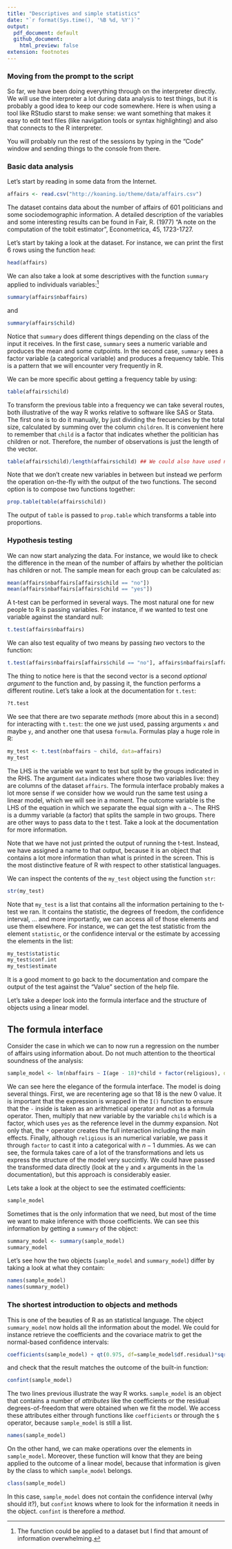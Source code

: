 ```yaml
--- 
title: "Descriptives and simple statistics"
date: "`r format(Sys.time(), '%B %d, %Y')`"
output: 
  pdf_document: default
  github_document: 
    html_preview: false
extension: footnotes
---
```


### Moving from the prompt to the script

So far, we have been doing everything through on the interpreter directly. We
will use the interpreter a lot during data analysis to test things, but it is
probably a good idea to keep our code somewhere. Here is when using a tool like
RStudio starst to make sense: we want something that makes it easy to
edit text files (like navigation tools or syntax highlighting) and also that
connects to the R interpreter. 

You will probably run the rest of the sessions by typing in the "Code" window
and sending things to the console from there.

### Basic data analysis

Let's start by reading in some data from the Internet. 

```r
affairs <- read.csv("http://koaning.io/theme/data/affairs.csv")
```

The dataset contains data about the number of affairs of 601 politicians and
some sociodemographic information. A detailed description of the variables and
some interesting results can be found in Fair, R. (1977) "A note on the
computation of the tobit estimator", Econometrica, 45, 1723-1727.

Let's start by taking a look at the dataset. For instance, we can print the
first 6 rows using the function `head`:

```r
head(affairs)
```

We can also take a look at some descriptives with the function `summary` applied
to individuals variables:[^1]

[^1]: The function could be applied to a dataset but I find that amount of
    information overwhelming.

```r
summary(affairs$nbaffairs)
```

and

```r
summary(affairs$child)
```

Notice that `summary` does different things depending on the class of the input
it receives. In the first case, `summary` sees a numeric variable and produces
the mean and some cutpoints. In the second case, `summary` sees a factor
variable (a categorical variable) and produces a frequency table. This is a
pattern that we will encounter very frequently in R.

We can be more specific about getting a frequency table by using:

```r
table(affairs$child)
```

To transform the previous table into a frequency we can take several routes,
both illustrative of the way R works relative to software like SAS or Stata. The
first one is to do it manually, by just dividing the frecuencies by the total
size, calculated by summing over the column `children`. It is convenient here to
remember that `child` is a factor that indicates whether the politician has
children or not. Therefore, the number of observations is just the length of the
vector.

```r
table(affairs$child)/length(affairs$child) ## We could also have used nrow(affairs)
```

Note that we don't create new variables in between but instead we perform the
operation on-the-fly with the output of the two functions. The second option is
to compose two functions together:

```r
prop.table(table(affairs$child))
```

The output of `table` is passed to `prop.table` which transforms a table into proportions.

### Hypothesis testing

We can now start analyzing the data. For instance, we would like to check the
difference in the mean of the number of affairs by whether the politician has
children or not. The sample mean for each group can be calculated as:

```r
mean(affairs$nbaffairs[affairs$child == "no"])
mean(affairs$nbaffairs[affairs$child == "yes"])
```

A t-test can be performed in several ways. The most natural one for new people
to R is passing variables. For instance, if we wanted to test one variable
against the standard null:

```r
t.test(affairs$nbaffairs)
```

We can also test equality of two means by passing _two_ vectors to the function:
```r
t.test(affairs$nbaffairs[affairs$child == "no"], affairs$nbaffairs[affairs$child == "yes"])
```

The thing to notice here is that the second vector is a second _optional
argument_ to the function and, by passing it, the function performs a different
routine. Let's take a look at the documentation for `t.test`:

```r
?t.test
```

We see that there are two separate _methods_ (more about this in a second) for
interacting with `t.test`: the one we just used, passing arguments `x` and maybe
`y`, and another one that usesa `formula`. Formulas play a huge role in R:

```r
my_test <- t.test(nbaffairs ~ child, data=affairs)
my_test
```

The LHS is the variable we want to test but split by the groups indicated in the
RHS. The argument `data` indicates where those two variables live: they are
columns of the dataset `affairs`. The formula interface probably makes a lot
more sense if we consider how we would run the same test using a linear model,
which we will see in a moment. The outcome variable is the LHS of the equation
in which we separate the equal sign with a `~`. The RHS is a dummy variable (a
factor) that splits the sample in two groups. There are other ways to pass data
to the t test. Take a look at the documentation for more information.

Note that we have not just printed the output of running the t-test. Instead, we
have assigned a name to that output, because it is an object that contains a lot
more information than what is printed in the screen. This is the most
distinctive feature of R with respect to other statistical languages.

We can inspect the contents of the `my_test` object using the function `str`:

```r
str(my_test)
```

Note that `my_test` is a list that contains all the information pertaining to
the t-test we ran. It contains the statistic, the degrees of freedom, the
confidence interval, ... and more importantly, we can access all of those
elements and use them elsewhere. For instance, we can get the test statistic
from the element `statistic`, or the confidence interval or the estimate by
accessing the elements in the list:

```r
my_test$statistic
my_test$conf.int
my_test$estimate
```

It is a good moment to go back to the documentation and compare the output of
the test against the "Value" section of the help file.

Let's take a deeper look into the formula interface and the structure of objects
using a linear model.

## The formula interface 

Consider the case in which we can to now run a regression on the number of
affairs using information about. Do not much attention to the theortical
soundness of the analysis:

```r
sample_model <- lm(nbaffairs ~ I(age - 18)*child + factor(religious), data=affairs)
```

We can see here the elegance of the formula interface. The model is doing
several things. First, we are recentering age so that 18 is the new 0 value. It
is important that the expression is wrapped in the `I()` function to ensure that
the `-` inside is taken as an arithmetical operator and not as a formula
operator. Then, multiply that new variable by the variable `child` which is a
factor, which uses `yes` as the reference level in the dummy expansion. Not only
that, the `*` operator creates the full interaction including the main effects.
Finally, although `religious` is an numerical variable, we pass it through
`factor` to cast it into a categorical with $n - 1$ dummies. As we can see, the
formula takes care of a lot of the transformations and lets us express the
structure of the model very succintly. We could have passed the transformed data
directly (look at the `y` and `x` arguments in the `lm` documentation), but this
approach is considerably easier.

Lets take a look at the object to see the estimated coefficients:
```r
sample_model
```

Sometimes that is the only information that we need, but most of the time we
want to make inference with those coefficients. We can see this information by
getting a `summary` of the object:
```r
summary_model <- summary(sample_model)
summary_model
```

Let's see how the two objects (`sample_model` and `summary_model`) differ by
taking a look at what they contain:

```r
names(sample_model)
names(summary_model)
```

### The shortest introduction to objects and methods

This is one of the beauties of R as an statistical language. The object
`summary_model` now holds all the information about the model. We could for
instance retrieve the coefficients and the covariace matrix to get the
normal-based confidence intervals:

```r
coefficients(sample_model) + qt(0.975, df=sample_model$df.residual)*sqrt(diag(vcov(sample_model)))
```

and check that the result matches the outcome of the built-in function:
```r
confint(sample_model)
```

The two lines previous illustrate the way R works. `sample_model` is an object
that contains a number of _attributes_ like the coefficients or the residual
degrees-of-freedom that were obtained when we fit the model. We access these
attributes either through functions like `coefficients` or through the `$`
operator, because `sample_model` is still a list.

```r
names(sample_model)
```

On the other hand, we can make operations over the elements in `sample_model`.
Moreover, these function will know that they are being applied to the outcome of
a linear model, because that information is given by the class to which
`sample_model` belongs.

```r
class(sample_model)
```

In this case, `sample_model` does not contain the confidence interval (why
should it?), but `confint` knows where to look for the information it needs in
the object. `confint` is therefore a _method_.
